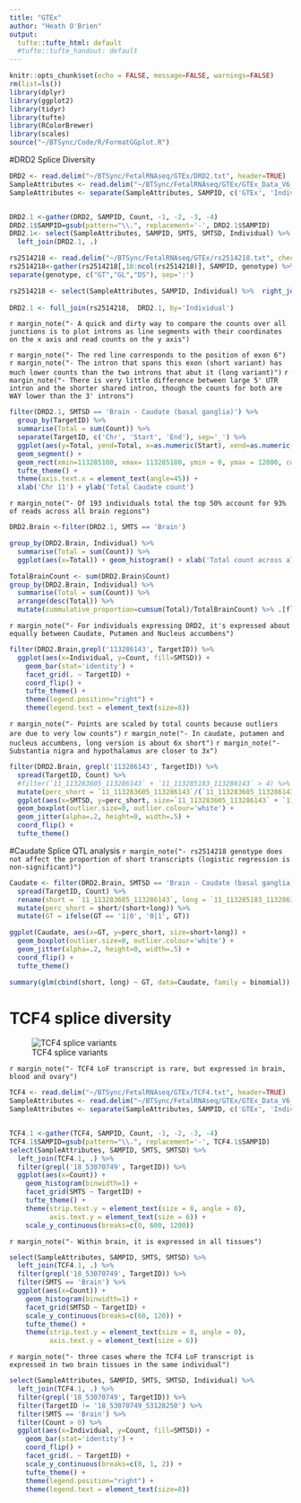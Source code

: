 ```yaml
---
title: "GTEx"
author: "Heath O'Brien"
output:
  tufte::tufte_html: default
  #tufte::tufte_handout: default
---
```


<!-- see http://rstudio.github.io/tufte/ for info about tufte -->
```r
knitr::opts_chunk$set(echo = FALSE, message=FALSE, warnings=FALSE)
rm(list=ls())
library(dplyr)
library(ggplot2)
library(tidyr)
library(tufte)
library(RColorBrewer)
library(scales)
source("~/BTSync/Code/R/FormatGGplot.R")
```

#DRD2 Splice Diversity
```r
DRD2 <- read.delim("~/BTSync/FetalRNAseq/GTEx/DRD2.txt", header=TRUE)
SampleAttributes <- read.delim("~/BTSync/FetalRNAseq/GTEx/GTEx_Data_V6_Annotations_SampleAttributesDS.txt")
SampleAttributes <- separate(SampleAttributes, SAMPID, c('GTEx', 'Individual', 'Tissue'), sep='-', extra="merge", remove=FALSE)


DRD2.1 <-gather(DRD2, SAMPID, Count, -1, -2, -3, -4)
DRD2.1$SAMPID=gsub(pattern="\\.", replacement='-', DRD2.1$SAMPID)
DRD2.1<- select(SampleAttributes, SAMPID, SMTS, SMTSD, Individual) %>%
  left_join(DRD2.1, .) 

rs2514218 <- read.delim("~/BTSync/FetalRNAseq/GTEx/rs2514218.txt", check.names = FALSE, comment.char = '#')
rs2514218<-gather(rs2514218[,10:ncol(rs2514218)], SAMPID, genotype) %>%
separate(genotype, c("GT","GL","DS"), sep=':') 

rs2514218 <- select(SampleAttributes, SAMPID, Individual) %>%  right_join( rs2514218)
  
DRD2.1 <- full_join(rs2514218,  DRD2.1, by='Individual')

```

`r margin_note("- A quick and dirty way to compare the counts over all junctions is to plot introns as line segments with their coordinates on the x axis and read counts on the y axis")`

`r margin_note("- The red line corresponds to the position of exon 6")`
`r margin_note("- The intron that spans this exon (short variant) has much lower counts than the two introns that abut it (long variant)")`
`r margin_note("- There is very little difference between large 5' UTR intron and the shorter shared intron, though the counts for both are WAY lower than the 3' introns")`

```r
filter(DRD2.1, SMTSD == 'Brain - Caudate (basal ganglia)') %>%
  group_by(TargetID) %>%
  summarise(Total = sum(Count)) %>%
  separate(TargetID, c('Chr', 'Start', 'End'), sep='_') %>%
  ggplot(aes(y=Total, yend=Total, x=as.numeric(Start), xend=as.numeric(End))) +
  geom_segment() + 
  geom_rect(xmin=113285100, xmax= 113285180, ymin = 0, ymax = 12000, colour='red') +
  tufte_theme() +
  theme(axis.text.x = element_text(angle=45)) +
  xlab('Chr 11') + ylab('Total Caudate count')
```

`r margin_note("- Of 193 individuals total the top 50% account for 93% of reads across all brain regions")`

```r
DRD2.Brain <-filter(DRD2.1, SMTS == 'Brain')

group_by(DRD2.Brain, Individual) %>% 
  summarise(Total = sum(Count)) %>% 
  ggplot(aes(x=Total)) + geom_histogram() + xlab('Total count across all brain regions') + ylab("Number of individuals") +tufte_theme()

TotalBrainCount <- sum(DRD2.Brain$Count)
group_by(DRD2.Brain, Individual) %>% 
  summarise(Total = sum(Count)) %>%
  arrange(desc(Total)) %>%
  mutate(cummulative_proportion=cumsum(Total)/TotalBrainCount) %>% .[floor(193/2),3] %>% as.character(.) %>% as.numeric(.)

```

`r margin_note("- For individuals expressing DRD2, it's expressed about equally between Caudate, Putamen and Nucleus accumbens")`

```r
filter(DRD2.Brain,grepl('113286143', TargetID)) %>%
  ggplot(aes(x=Individual, y=Count, fill=SMTSD)) + 
    geom_bar(stat='identity') +
    facet_grid(. ~ TargetID) +
    coord_flip() +
    tufte_theme() +
    theme(legend.position="right") +
    theme(legend.text = element_text(size=8))
```

`r margin_note("- Points are scaled by total counts because outliers are due to very low counts")`
`r margin_note("- In caudate, putamen and nucleus accumbens, long version is about 6x short")`
`r margin_note("- Substantia nigra and hypothalamus are closer to 3x")`

```r
filter(DRD2.Brain, grepl('113286143', TargetID)) %>%
  spread(TargetID, Count) %>%
  #filter(`11_113283605_113286143` + `11_113285183_113286143` > 4) %>%
  mutate(perc_short = `11_113283605_113286143`/(`11_113283605_113286143` + `11_113285183_113286143`)) %>%
  ggplot(aes(x=SMTSD, y=perc_short, size=`11_113283605_113286143` + `11_113285183_113286143`)) + 
  geom_boxplot(outlier.size=0, outlier.colour='white') +
  geom_jitter(alpha=.2, height=0, width=.5) + 
  coord_flip() +
  tufte_theme() 
```

#Caudate Splice QTL analysis 
`r margin_note("- rs2514218 genotype does not affect the proportion of short transcripts (logistic regression is non-significant)")`

```r
Caudate <- filter(DRD2.Brain, SMTSD == 'Brain - Caudate (basal ganglia)' & grepl('113286143', TargetID)) %>%
  spread(TargetID, Count) %>%
  rename(short = `11_113283605_113286143`, long = `11_113285183_113286143`) %>%
  mutate(perc_short = short/(short+long)) %>% 
  mutate(GT = ifelse(GT == '1|0', '0|1', GT))

ggplot(Caudate, aes(x=GT, y=perc_short, size=short+long)) + 
  geom_boxplot(outlier.size=0, outlier.colour='white') +
  geom_jitter(alpha=.2, height=0, width=.5) + 
  coord_flip() +
  tufte_theme()

summary(glm(cbind(short, long) ~ GT, data=Caudate, family = binomial))
```


# TCF4 splice diversity

![TCF4 splice variants](Images/TCF4.png)

`r margin_note("- TCF4 LoF transcript is rare, but expressed in brain, blood and ovary")`

```r
TCF4 <- read.delim("~/BTSync/FetalRNAseq/GTEx/TCF4.txt", header=TRUE)
SampleAttributes <- read.delim("~/BTSync/FetalRNAseq/GTEx/GTEx_Data_V6_Annotations_SampleAttributesDS.txt")
SampleAttributes <- separate(SampleAttributes, SAMPID, c('GTEx', 'Individual', 'Tissue'), sep='-', extra="merge", remove=FALSE)


TCF4.1 <-gather(TCF4, SAMPID, Count, -1, -2, -3, -4)
TCF4.1$SAMPID=gsub(pattern="\\.", replacement='-', TCF4.1$SAMPID)
select(SampleAttributes, SAMPID, SMTS, SMTSD) %>%
  left_join(TCF4.1, .) %>%
  filter(grepl('18_53070749', TargetID)) %>%
  ggplot(aes(x=Count)) + 
    geom_histogram(binwidth=1) +
    facet_grid(SMTS ~ TargetID) +
    tufte_theme() +
    theme(strip.text.y = element_text(size = 8, angle = 0),
          axis.text.y = element_text(size = 6)) +
    scale_y_continuous(breaks=c(0, 600, 1200))
```

`r margin_note("- Within brain, it is expressed in all tissues")`

```r
select(SampleAttributes, SAMPID, SMTS, SMTSD) %>%
  left_join(TCF4.1, .) %>%
  filter(grepl('18_53070749', TargetID)) %>%
  filter(SMTS == 'Brain') %>%
  ggplot(aes(x=Count)) + 
    geom_histogram(binwidth=1) +
    facet_grid(SMTSD ~ TargetID) +
    scale_y_continuous(breaks=c(60, 120)) +
    tufte_theme() +
    theme(strip.text.y = element_text(size = 8, angle = 0),
          axis.text.y = element_text(size = 6)) 
```

`r margin_note("- three cases where the TCF4 LoF transcript is expressed in two brain tissues in the same individual")`

```r
select(SampleAttributes, SAMPID, SMTS, SMTSD, Individual) %>%
  left_join(TCF4.1, .) %>%
  filter(grepl('18_53070749', TargetID)) %>%
  filter(TargetID != '18_53070749_53128250') %>%
  filter(SMTS == 'Brain') %>%
  filter(Count > 0) %>%
  ggplot(aes(x=Individual, y=Count, fill=SMTSD)) + 
    geom_bar(stat='identity') +
    coord_flip() +
    facet_grid(. ~ TargetID) +
    scale_y_continuous(breaks=c(0, 1, 2)) +
    tufte_theme() +
    theme(legend.position="right") +
    theme(legend.text = element_text(size=8)) 

```
